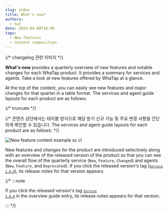 ```yaml
---
slug: index
title: What's new?
authors:
  - twt
date: 2024-04-08T10:00
tags:
  - New features
  - Content composition
---
```


{/* changelog 관련 이미지 */}

<ImgLang img='changelog/changelog-new3.png' desc='New features' />

**What's new** provides a quarterly overview of new features and notable changes for each WhaTap product. It provides a summary for services and agents. Take a look at new features offered by WhaTap at a glance. 

At the top of the content, you can easily see new features and major changes for that quarter in a table format. The services and agent guide layouts for each product are as follows: 

{/* truncate */}

{/* 콘텐츠 상단에서는 테이블 방식으로 해당 분기 신규 기능 및 주요 변경 사항을 간단하게 확인할 수 있습니다. The services and agent guide layouts for each product are as follows:  */}

![New feature content example sc cl](/img/changelog/changelog-ex.png)

New features and changes for the product are introduced selectively along with an overview of the released version of the product so that you can see the overall flow of the quarterly service (<code class='New'>New</code>, <code class='Feature'>Feature</code>, <code class='Changed'>Changed</code>) and agents (<code class='New'>New</code>, <code class='Feature'>Feature</code>, and <code class='Deprecated'>Deprecated</code>). If you click the released version's tag (<code class='changelog-service'><a href="../release-notes/service/service-2_0_x"><code class='changelog-service'>Service 2.0.0​</code></a></code>), its release notes for that version appears. 

{/* :::note 

If you click the released version's tag <code class='changelog-service'><a href="../release-notes/service/service-2_0_x"><code class='changelog-service'>Service 2.0.0</code></a></code> in the overview guide entry, its release notes appears for that version.

::: */}

